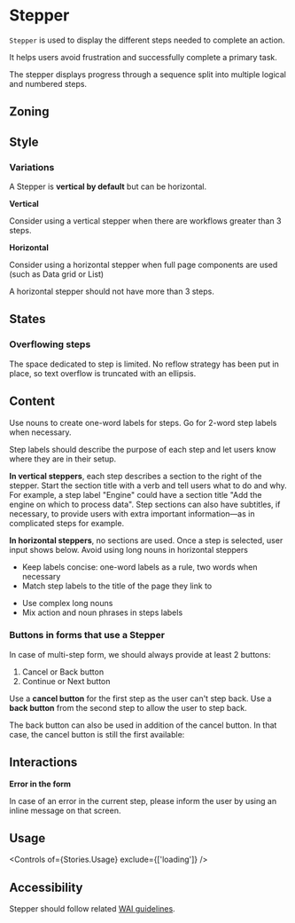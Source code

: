 

<Meta of={Stories} component={Stepper} />
<Status id="stepper" />

# Stepper

`Stepper` is used to display the different steps needed to complete an action.

It helps users avoid frustration and successfully complete a primary task.

The stepper displays progress through a sequence split into multiple logical and numbered steps.

## Zoning

<FigmaImage
	src="https://www.figma.com/file/qc8oUSyVJM67gSsbTShftt/%F0%9F%93%90-Zoning?node-id=952%3A230"
	alt="zoning image for the stepper"
/>

## Style

### Variations

A Stepper is **vertical by default** but can be horizontal.

**Vertical**

Consider using a vertical stepper when there are workflows greater than 3 steps.

<FigmaImage
	src="https://www.figma.com/file/WUVKJmcDHfR7K1q1lYhaHk/Stepper?node-id=1809%3A47231"
	alt="Mockup of a vertical stepper"
/>

<Canvas>
	<Story of={Stories.Vertical} />
</Canvas>

**Horizontal**

Consider using a horizontal stepper when full page components are used (such as Data grid or List)

A horizontal stepper should not have more than 3 steps.

<FigmaImage
	src="https://www.figma.com/file/WUVKJmcDHfR7K1q1lYhaHk/Stepper?node-id=1809%3A47229"
	alt="Mockup of a horizontal stepper"
/>

<Canvas>
	<Story of={Stories.Horizontal} />
</Canvas>

## States

### Overflowing steps

The space dedicated to step is limited. No reflow strategy has been put in place, so text overflow is truncated with an ellipsis.

<Canvas>
	<Story of={Stories.Overflows} />
</Canvas>

## Content

Use nouns to create one-word labels for steps. Go for 2-word step labels when necessary.

Step labels should describe the purpose of each step and let users know where they are in their setup.

**In vertical steppers**, each step describes a section to the right of the stepper. Start the section title with a verb and tell users what to do and why. For example, a step label "Engine" could have a section title "Add the engine on which to process data".
Step sections can also have subtitles, if necessary, to provide users with extra important information—as in complicated steps for example.

**In horizontal steppers**, no sections are used. Once a step is selected, user input shows below. Avoid using long nouns in horizontal steppers

<Use>
	<Use.Do>
		<ul>
			<li>Keep labels concise: one-word labels as a rule, two words when necessary</li>
			<li>Match step labels to the title of the page they link to</li>
		</ul>
	</Use.Do>
	<Use.Dont>
		<ul>
			<li>Use complex long nouns</li>
			<li>Mix action and noun phrases in steps labels</li>
		</ul>
	</Use.Dont>
</Use>

### Buttons in forms that use a Stepper

In case of multi-step form, we should always provide at least 2 buttons:

1. Cancel or Back button
2. Continue or Next button

Use a **cancel button** for the first step as the user can't step back. Use a **back button** from the second step to allow the user to step back.

<FigmaImage
	src="https://www.figma.com/file/WUVKJmcDHfR7K1q1lYhaHk/Stepper?node-id=115%3A0"
	alt="buttons mutli step form example"
/>

The back button can also be used in addition of the cancel button. In that case, the cancel button is still the first available:

<FigmaImage
	src="https://www.figma.com/file/WUVKJmcDHfR7K1q1lYhaHk/Stepper?node-id=1808%3A47056"
	alt="cancel and back buttons for multi step form"
/>

## Interactions

**Error in the form**

In case of an error in the current step, please inform the user by using an inline message on that screen.

## Usage

<Canvas>
	<Story of={Stories.Usage}></Story>
</Canvas>

<Controls of={Stories.Usage} exclude={['loading']} />

## Accessibility

Stepper should follow related [WAI guidelines](https://www.w3.org/WAI/tutorials/forms/multi-page/).
